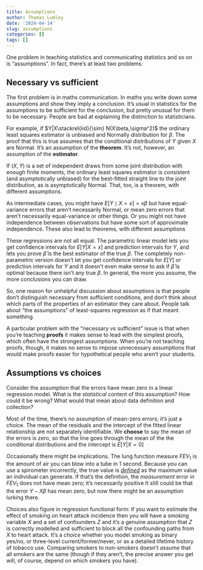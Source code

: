 ```yaml
---
title: Assumptions
author: Thomas Lumley
date: '2024-04-14'
slug: assumptions
categories: []
tags: []
---
```


One problem in teaching statistics and communicating statistics and so on is "assumptions".
In fact, there's at least two problems:

## Necessary vs sufficient

The first problem is in maths communication. In maths you write down some assumptions and show they imply a conclusion. It's usual in statistics for the assumptions to be sufficient for the conclusion, but pretty unusual for them to be necessary.  People are bad at explaining the distinction to statisticians. 

For example, if $Y|X\stackrel{iid}{\sim} N(X\beta,\sigma^2)$ the ordinary least squares estimator is unbiased and Normally distribution for $\beta$.  The proof that this is true assumes that the conditional distributions of $Y$ given $X$ are Normal. It's an assumption of the **theorem**.  It's not, however, an assumption of the **estimator**.

If $(X,Y)$ is a set of independent draws from some joint distribution with enough finite moments, the ordinary least squares estimator is consistent (and asymptotically unbiased) for the best-fitted straight line to the joint distribution, as is asymptotically Normal. That, too, is a theorem, with different assumptions. 

As intermediate cases, you might have $E[Y\mid X=x]=x\beta$ but have equal-variance errors that aren't necessarily Normal, or mean zero errors that aren't necessarily equal-variance or other things.  Or you might not have independence between observations but have some sort of approximate independence. These also lead to theorems, with different assumptions

These regressions are not all equal. The parametric linear model lets you get confidence intervals for $E[Y|X=x]$ and prediction intervals for $Y$, and lets you prove $\hat\beta$ is the best estimator of the true $\beta$. The completely non-parametric version doesn't let you get confidence intervals for $E[Y]$ or prediction intervals for $Y$ and it doesn't even make sense to ask if $\hat\beta$ is optimal because there isn't any true $\beta$. In general, the more you assume, the more conclusions you can draw. 

So, one reason for unhelpful discussion about assumptions is that people don't distinguish necessary from sufficient conditions, and don't think about which parts of the properties of an estimator they care about. People talk about "the assumptions" of least-squares regression as if that meant something. 

A particular problem with the "necessary vs sufficient" issue is that when you're teaching **proofs** it makes sense to lead with the simplest proofs, which often have the strongest assumptions.  When you're not teaching proofs, though, it makes no sense to impose unnecessary assumptions that would make proofs easier for hypothetical people who aren't your students.  

## Assumptions vs choices

Consider the assumption that the errors have mean zero in a linear regression model. What is the *statistical* content of this assumption? How could it be wrong? What would that mean about data definition and collection?

Most of the time, there's no assumption of mean-zero errors; it's just a choice. The mean of the residuals and the intercept of the fitted linear relationship are not separately identifiable. We **choose** to say the mean of the errors is zero, so that the line goes through the mean of the the conditional distributions and the intercept is $E[Y|X=0]$

Occasionally there might be implications. The lung function measure $FEV_1$ is the amount of air you can blow into a tube in 1 second. Because you can use  a spirometer incorrectly,   the true value is [*defined*](https://www.ncbi.nlm.nih.gov/books/NBK540970/) as the maximum value an individual can generate.  If that's the definition, the *measurement* error in $FEV_1$ does not have mean zero; it's necessarily positive  It still could be that the error $Y-X\beta$ has mean zero, but now there might be an assumption lurking there. 

Choices also figure in regression functional form: if you want to estimate the effect of smoking on heart attack incidence then you will have a smoking variable $X$ and a set of confounders $Z$ and it's a genuine assumption that $Z$ is correctly modelled and sufficient to block all the confounding paths from $X$ to heart attack.  It's a *choice* whether you model smoking as binary yes/no, or three-level current/former/never, or as a detailed lifetime history of tobacco use. Comparing smokers to non-smokers doesn't *assume* that all smokers are the same (though if they aren't, the precise answer you get will, of course, depend on which smokers you have).


